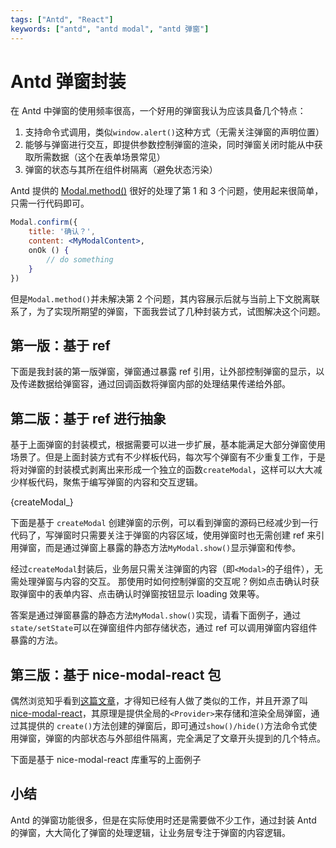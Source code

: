 ```yaml
---
tags: ["Antd", "React"]
keywords: ["antd", "antd modal", "antd 弹窗"]
---
```


# Antd 弹窗封装

在 Antd 中弹窗的使用频率很高，一个好用的弹窗我认为应该具备几个特点：
1. 支持命令式调用，类似`window.alert()`这种方式（无需关注弹窗的声明位置）
2. 能够与弹窗进行交互，即提供参数控制弹窗的渲染，同时弹窗关闭时能从中获取所需数据（这个在表单场景常见）
3. 弹窗的状态与其所在组件树隔离（避免状态污染）

Antd 提供的 [Modal.method()](<https://4x.ant.design/components/modal-cn/#Modal.method()>) 很好的处理了第 1 和 3 个问题，使用起来很简单，只需一行代码即可。

```jsx
Modal.confirm({
    title: '确认？',
    content: <MyModalContent>,
    onOk () {
        // do something
    }
})
```

但是`Modal.method()`并未解决第 2 个问题，其内容展示后就与当前上下文脱离联系了，为了实现所期望的弹窗，下面我尝试了几种封装方式，试图解决这个问题。

<!--truncate-->

## 第一版：基于 ref

下面是我封装的第一版弹窗，弹窗通过暴露 ref 引用，让外部控制弹窗的显示，以及传递数据给弹窗容，通过回调函数将弹窗内部的处理结果传递给外部。


<Demo1/>

## 第二版：基于 ref 进行抽象

基于上面弹窗的封装模式，根据需要可以进一步扩展，基本能满足大部分弹窗使用场景了。但是上面封装方式有不少样板代码，每次写个弹窗有不少重复工作，于是将对弹窗的封装模式剥离出来形成一个独立的函数`createModal`，这样可以大大减少样板代码，聚焦于编写弹窗的内容和交互逻辑。



<CodeBlock language="tsx">{createModal_}</CodeBlock>

下面是基于 `createModal` 创建弹窗的示例，可以看到弹窗的源码已经减少到一行代码了，写弹窗时只需要关注于弹窗的内容区域，使用弹窗时也无需创建 ref 来引用弹窗，而是通过弹窗上暴露的静态方法`MyModal.show()`显示弹窗和传参。


<Demo2/>

经过`createModal`封装后，业务层只需关注弹窗的内容（即`<Modal>`的子组件），无需处理弹窗与内容的交互。 那使用时如何控制弹窗的交互呢？例如点击确认时获取弹窗中的表单内容、点击确认时弹窗按钮显示 loading 效果等。

答案是通过弹窗暴露的静态方法`MyModal.show()`实现，请看下面例子，通过 `state/setState`可以在弹窗组件内部存储状态，通过 ref 可以调用弹窗内容组件暴露的方法。


<Demo3/>

## 第三版：基于 nice-modal-react 包

偶然浏览知乎看到[这篇文章](https://zhuanlan.zhihu.com/p/552965494)，才得知已经有人做了类似的工作，并且开源了叫 [nice-modal-react](https://github.com/eBay/nice-modal-react)，其原理是提供全局的`<Provider>`来存储和渲染全局弹窗，通过其提供的 `create()`方法创建的弹窗后，即可通过`show()/hide()`方法命令式使用弹窗，弹窗的内部状态与外部组件隔离，完全满足了文章开头提到的几个特点。

下面是基于 nice-modal-react 库重写的上面例子


<Demo4 />

## 小结

Antd 的弹窗功能很多，但是在实际使用时还是需要做不少工作，通过封装 Antd 的弹窗，大大简化了弹窗的处理逻辑，让业务层专注于弹窗的内容逻辑。
